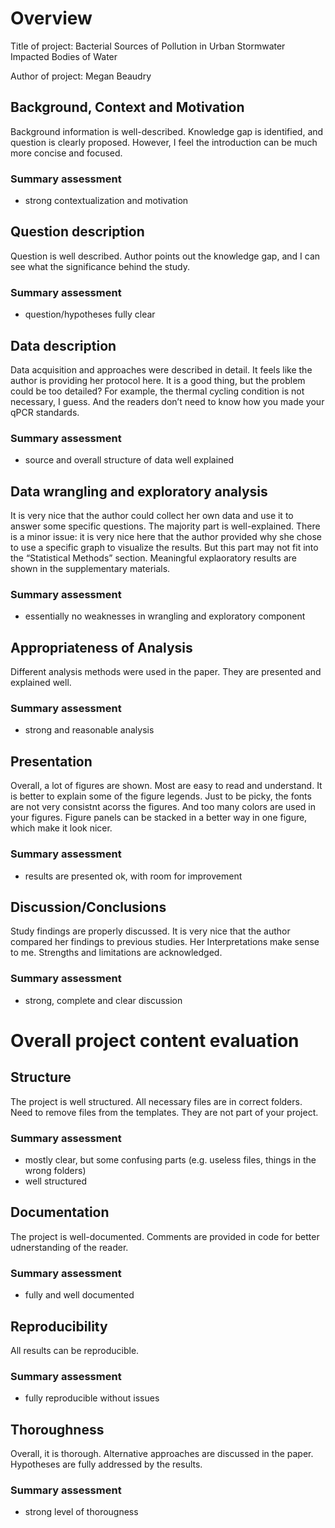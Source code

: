 # Overview

Title of project: Bacterial Sources of Pollution in Urban Stormwater Impacted Bodies of Water

Author of project: Megan Beaudry

## Background, Context and Motivation
Background information is well-described. Knowledge gap is identified, and question is clearly proposed. However, I feel the introduction can be much more concise and focused. 

### Summary assessment
* strong contextualization and motivation

## Question description
Question is well described. Author points out the knowledge gap, and I can see what the significance behind the study. 

### Summary assessment
* question/hypotheses fully clear

## Data description
Data acquisition and approaches were described in detail. It feels like the author is providing her protocol here. It is a good thing, but the problem could be too detailed? For example, the thermal cycling condition is not necessary, I guess. And the readers don’t need to know how you made your qPCR standards.

### Summary assessment
* source and overall structure of data well explained

## Data wrangling and exploratory analysis
It is very nice that the author could collect her own data and use it to answer some specific questions. The majority part is well-explained. There is a minor issue: it is very nice here that the author provided why she chose to use a specific graph to visualize the results. But this part may not fit into the “Statistical Methods” section. 
Meaningful explaoratory results are shown in the supplementary materials. 

### Summary assessment
* essentially no weaknesses in wrangling and exploratory component

## Appropriateness of Analysis
Different analysis methods were used in the paper. They are presented and explained well. 

### Summary assessment
* strong and reasonable analysis

## Presentation
Overall, a lot of figures are shown. Most are easy to read and understand. It is better to explain some of the figure legends. Just to be picky, the fonts are not very consistnt acorss the figures. And too many colors are used in your figures. Figure panels can be stacked in a better way in one figure, which make it look nicer. 

### Summary assessment
* results are presented ok, with room for improvement

## Discussion/Conclusions
Study findings are properly discussed. It is very nice that the author compared her findings to previous studies. Her Interpretations make sense to me. Strengths and limitations are acknowledged. 


### Summary assessment
* strong, complete and clear discussion


# Overall project content evaluation

## Structure
The project is well structured. All necessary files are in correct folders. Need to remove files from the templates. They are not part of your project. 

### Summary assessment
* mostly clear, but some confusing parts (e.g. useless files, things in the wrong folders)
* well structured


## Documentation 
The project is well-documented. Comments are provided in code for better udnerstanding of the reader. 

### Summary assessment
* fully and well documented


## Reproducibility
All results can be reproducible. 


### Summary assessment
* fully reproducible without issues


## Thoroughness
Overall, it is thorough. Alternative approaches are discussed in the paper. Hypotheses are fully addressed by the results. 

### Summary assessment
* strong level of thorougness


